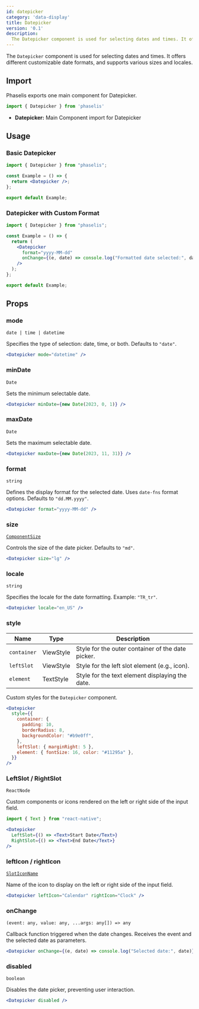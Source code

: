 ```yaml
---
id: datepicker
category: 'data-display'
title: Datepicker
version: '0.1'
description:
  The Datepicker component is used for selecting dates and times. It offers different customizable date formats, and supports various sizes and locales.
---
```


The `Datepicker` component is used for selecting dates and times. It offers different customizable date formats, and supports various sizes and locales.

## Import

Phaselis exports one main component for Datepicker.

```js
import { Datepicker } from 'phaselis'
```

- **Datepicker:** Main Component import for Datepicker

## Usage

### Basic Datepicker

```jsx
import { Datepicker } from "phaselis";

const Example = () => {
  return <Datepicker />;
};

export default Example;
```

### Datepicker with Custom Format

```jsx
import { Datepicker } from "phaselis";

const Example = () => {
  return (
    <Datepicker
      format="yyyy-MM-dd"
      onChange={(e, date) => console.log("Formatted date selected:", date)}
    />
  );
};

export default Example;
```

## Props

### mode
` date | time | datetime `

Specifies the type of selection: date, time, or both. Defaults to `"date"`.

```jsx
<Datepicker mode="datetime" />
```

### minDate
`Date`

Sets the minimum selectable date.

```jsx
<Datepicker minDate={new Date(2023, 0, 1)} />
```

### maxDate
`Date`

Sets the maximum selectable date.

```jsx
<Datepicker maxDate={new Date(2023, 11, 31)} />
```

### format
`string`

Defines the display format for the selected date. Uses `date-fns` format options. Defaults to `"dd.MM.yyyy"`.

```jsx
<Datepicker format="yyyy-MM-dd" />
```

### size
[`ComponentSize`](../theming-and-styling/component-size.mdx)

Controls the size of the date picker. Defaults to `"md"`.

```jsx
<Datepicker size="lg" />
```

### locale
`string`

Specifies the locale for the date formatting. Example: `"TR_tr"`.

```jsx
<Datepicker locale="en_US" />
```

### style
| Name       | Type      | Description                                          |
|------------|-----------|------------------------------------------------------|
| `container` | ViewStyle | Style for the outer container of the date picker.    |
| `leftSlot`  | ViewStyle | Style for the left slot element (e.g., icon).        |
| `element`   | TextStyle | Style for the text element displaying the date.      |

Custom styles for the `Datepicker` component.

```jsx
<Datepicker
  style={{
    container: {
      padding: 10,
      borderRadius: 8,
      backgroundColor: "#b9e0ff",
    },
    leftSlot: { marginRight: 5 },
    element: { fontSize: 16, color: "#11295a" },
  }}
/>
```

### LeftSlot / RightSlot
`ReactNode`

Custom components or icons rendered on the left or right side of the input field.

```jsx
import { Text } from "react-native";
```
```jsx
<Datepicker
  LeftSlot={() => <Text>Start Date</Text>}
  RightSlot={() => <Text>End Date</Text>}
/>
```

### leftIcon / rightIcon
[`SlotIconName`](https://lucide.dev/icons/)

Name of the icon to display on the left or right side of the input field.

```jsx
<Datepicker leftIcon="Calendar" rightIcon="Clock" />
```

### onChange
`(event: any, value: any, ...args: any[]) => any`

Callback function triggered when the date changes. Receives the event and the selected date as parameters.

```jsx
<Datepicker onChange={(e, date) => console.log("Selected date:", date)} />
```

### disabled
`boolean`

Disables the date picker, preventing user interaction.

```jsx
<Datepicker disabled />
```
